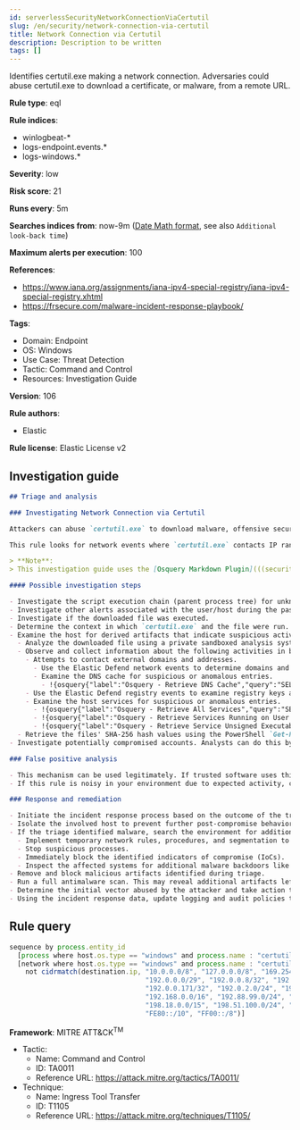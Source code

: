 ```yaml
---
id: serverlessSecurityNetworkConnectionViaCertutil
slug: /en/security/network-connection-via-certutil
title: Network Connection via Certutil
description: Description to be written
tags: []
---
```


<div id="network-connection-via-certutil"></div>

Identifies certutil.exe making a network connection. Adversaries could abuse certutil.exe to download a certificate, or malware, from a remote URL.

**Rule type**: eql

**Rule indices**:

* winlogbeat-*
* logs-endpoint.events.*
* logs-windows.*

**Severity**: low

**Risk score**: 21

**Runs every**: 5m

**Searches indices from**: now-9m ([Date Math format](((ref))/common-options.html#date-math), see also <DocLink id="serverlessSecurityRulesUiCreate" section="set-the-rules-schedule">`Additional look-back time`</DocLink>)

**Maximum alerts per execution**: 100

**References**:

* https://www.iana.org/assignments/iana-ipv4-special-registry/iana-ipv4-special-registry.xhtml
* https://frsecure.com/malware-incident-response-playbook/

**Tags**:

* Domain: Endpoint
* OS: Windows
* Use Case: Threat Detection
* Tactic: Command and Control
* Resources: Investigation Guide

**Version**: 106

**Rule authors**:

* Elastic

**Rule license**: Elastic License v2

## Investigation guide

```markdown
## Triage and analysis

### Investigating Network Connection via Certutil

Attackers can abuse `certutil.exe` to download malware, offensive security tools, and certificates from external sources in order to take the next steps in a compromised environment.

This rule looks for network events where `certutil.exe` contacts IP ranges other than the ones specified in [IANA IPv4 Special-Purpose Address Registry](https://www.iana.org/assignments/iana-ipv4-special-registry/iana-ipv4-special-registry.xhtml)

> **Note**:
> This investigation guide uses the [Osquery Markdown Plugin](((security-guide))/invest-guide-run-osquery.html) introduced in Elastic Stack version 8.5.0. Older Elastic Stack versions will display unrendered Markdown in this guide.

#### Possible investigation steps

- Investigate the script execution chain (parent process tree) for unknown processes. Examine their executable files for prevalence, whether they are located in expected locations, and if they are signed with valid digital signatures.
- Investigate other alerts associated with the user/host during the past 48 hours.
- Investigate if the downloaded file was executed.
- Determine the context in which `certutil.exe` and the file were run.
- Examine the host for derived artifacts that indicate suspicious activities:
  - Analyze the downloaded file using a private sandboxed analysis system.
  - Observe and collect information about the following activities in both the sandbox and the alert subject host:
    - Attempts to contact external domains and addresses.
      - Use the Elastic Defend network events to determine domains and addresses contacted by the subject process by filtering by the process' `process.entity_id`.
      - Examine the DNS cache for suspicious or anomalous entries.
        - !{osquery{"label":"Osquery - Retrieve DNS Cache","query":"SELECT * FROM dns_cache"}}
    - Use the Elastic Defend registry events to examine registry keys accessed, modified, or created by the related processes in the process tree.
    - Examine the host services for suspicious or anomalous entries.
      - !{osquery{"label":"Osquery - Retrieve All Services","query":"SELECT description, display_name, name, path, pid, service_type, start_type, status, user_account FROM services"}}
      - !{osquery{"label":"Osquery - Retrieve Services Running on User Accounts","query":"SELECT description, display_name, name, path, pid, service_type, start_type, status, user_account FROM services WHERE\nNOT (user_account LIKE '%LocalSystem' OR user_account LIKE '%LocalService' OR user_account LIKE '%NetworkService' OR\nuser_account == null)\n"}}
      - !{osquery{"label":"Osquery - Retrieve Service Unsigned Executables with Virustotal Link","query":"SELECT concat('https://www.virustotal.com/gui/file/', sha1) AS VtLink, name, description, start_type, status, pid,\nservices.path FROM services JOIN authenticode ON services.path = authenticode.path OR services.module_path =\nauthenticode.path JOIN hash ON services.path = hash.path WHERE authenticode.result != 'trusted'\n"}}
  - Retrieve the files' SHA-256 hash values using the PowerShell `Get-FileHash` cmdlet and search for the existence and reputation of the hashes in resources like VirusTotal, Hybrid-Analysis, CISCO Talos, Any.run, etc.
- Investigate potentially compromised accounts. Analysts can do this by searching for login events (for example, 4624) to the target host after the registry modification.

### False positive analysis

- This mechanism can be used legitimately. If trusted software uses this command and the triage has not identified anything suspicious, this alert can be closed as a false positive.
- If this rule is noisy in your environment due to expected activity, consider adding exceptions — preferably with a combination of user and command line conditions.

### Response and remediation

- Initiate the incident response process based on the outcome of the triage.
- Isolate the involved host to prevent further post-compromise behavior.
- If the triage identified malware, search the environment for additional compromised hosts.
  - Implement temporary network rules, procedures, and segmentation to contain the malware.
  - Stop suspicious processes.
  - Immediately block the identified indicators of compromise (IoCs).
  - Inspect the affected systems for additional malware backdoors like reverse shells, reverse proxies, or droppers that attackers could use to reinfect the system.
- Remove and block malicious artifacts identified during triage.
- Run a full antimalware scan. This may reveal additional artifacts left in the system, persistence mechanisms, and malware components.
- Determine the initial vector abused by the attacker and take action to prevent reinfection through the same vector.
- Using the incident response data, update logging and audit policies to improve the mean time to detect (MTTD) and the mean time to respond (MTTR).

```

## Rule query

```js
sequence by process.entity_id
  [process where host.os.type == "windows" and process.name : "certutil.exe" and event.type == "start"]
  [network where host.os.type == "windows" and process.name : "certutil.exe" and
    not cidrmatch(destination.ip, "10.0.0.0/8", "127.0.0.0/8", "169.254.0.0/16", "172.16.0.0/12", "192.0.0.0/24",
                                  "192.0.0.0/29", "192.0.0.8/32", "192.0.0.9/32", "192.0.0.10/32", "192.0.0.170/32",
                                  "192.0.0.171/32", "192.0.2.0/24", "192.31.196.0/24", "192.52.193.0/24",
                                  "192.168.0.0/16", "192.88.99.0/24", "224.0.0.0/4", "100.64.0.0/10", "192.175.48.0/24",
                                  "198.18.0.0/15", "198.51.100.0/24", "203.0.113.0/24", "240.0.0.0/4", "::1",
                                  "FE80::/10", "FF00::/8")]

```

**Framework**: MITRE ATT&CK<sup>TM</sup>

* Tactic:
    * Name: Command and Control
    * ID: TA0011
    * Reference URL: https://attack.mitre.org/tactics/TA0011/
* Technique:
    * Name: Ingress Tool Transfer
    * ID: T1105
    * Reference URL: https://attack.mitre.org/techniques/T1105/

